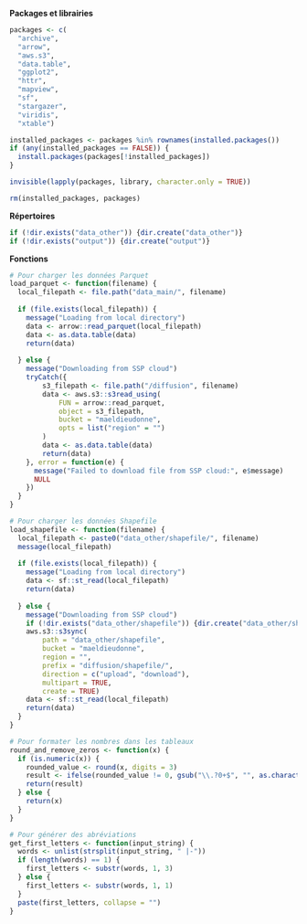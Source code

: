 **Packages et librairies**

```r
packages <- c(
  "archive",
  "arrow",
  "aws.s3",
  "data.table",
  "ggplot2",
  "httr",
  "mapview",
  "sf",
  "stargazer",
  "viridis",
  "xtable")

installed_packages <- packages %in% rownames(installed.packages())
if (any(installed_packages == FALSE)) {
  install.packages(packages[!installed_packages])
}

invisible(lapply(packages, library, character.only = TRUE))

rm(installed_packages, packages)
```

**Répertoires**

```r
if (!dir.exists("data_other")) {dir.create("data_other")}
if (!dir.exists("output")) {dir.create("output")}
```

**Fonctions**

```r
# Pour charger les données Parquet
load_parquet <- function(filename) {
  local_filepath <- file.path("data_main/", filename)
  
  if (file.exists(local_filepath)) {
    message("Loading from local directory")
    data <- arrow::read_parquet(local_filepath)
    data <- as.data.table(data)
    return(data)
    
  } else {
    message("Downloading from SSP cloud")
    tryCatch({
        s3_filepath <- file.path("/diffusion", filename)
        data <- aws.s3::s3read_using(
            FUN = arrow::read_parquet,
            object = s3_filepath,
            bucket = "maeldieudonne",
            opts = list("region" = "")
        )
        data <- as.data.table(data)
        return(data)
    }, error = function(e) {
      message("Failed to download file from SSP cloud:", e$message)
      NULL
    })
  }
}

# Pour charger les données Shapefile
load_shapefile <- function(filename) {
  local_filepath <- paste0("data_other/shapefile/", filename)
  message(local_filepath)
  
  if (file.exists(local_filepath)) {
    message("Loading from local directory")
    data <- sf::st_read(local_filepath)
    return(data)
    
  } else {
    message("Downloading from SSP cloud")
    if (!dir.exists("data_other/shapefile")) {dir.create("data_other/shapefile")}
    aws.s3::s3sync(
        path = "data_other/shapefile",
        bucket = "maeldieudonne",
        region = "",
        prefix = "diffusion/shapefile/",
        direction = c("upload", "download"),
        multipart = TRUE,
        create = TRUE)
    data <- sf::st_read(local_filepath)
    return(data)
  }
}

# Pour formater les nombres dans les tableaux
round_and_remove_zeros <- function(x) {
  if (is.numeric(x)) {
    rounded_value <- round(x, digits = 3)
    result <- ifelse(rounded_value != 0, gsub("\\.?0+$", "", as.character(rounded_value)), "0")
    return(result)
  } else {
    return(x)
  }
}

# Pour générer des abréviations
get_first_letters <- function(input_string) {
  words <- unlist(strsplit(input_string, " |-"))
  if (length(words) == 1) {
    first_letters <- substr(words, 1, 3)
  } else {
    first_letters <- substr(words, 1, 1)
  }
  paste(first_letters, collapse = "")
}
```
